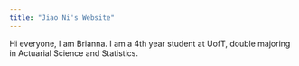 ```yaml
---
title: "Jiao Ni's Website"
---
```


Hi everyone, I am Brianna. I am a 4th year student at UofT, double majoring in 
Actuarial Science and Statistics.